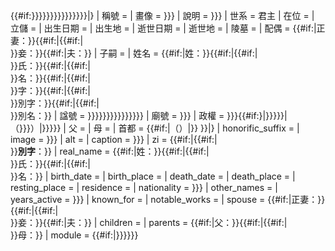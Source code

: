 {{#if:{{{庙号|}}}{{{谥号|{{{諡號|{{{谥號|{{{諡号|{{{謚号|{{{謚號|}}}}}}}}}}}}}}}}}}{{{太子|}}}{{{都城|}}}{{{在位年代|}}}|{{中國宗室信息框
| 名稱 = {{{名称|{{{名稱|}}}}}}
| 稱號 = {{{身份|}}}
| 畫像 = {{{图像|{{{圖像|}}}}}}
| 說明 = {{{图说|{{{圖說|}}}}}}
| 世系 = 君主
| 在位 = {{{在位年代|}}}
| 立儲 = {{{太子|}}}
| 出生日期 = {{{出生日期|}}}
| 出生地 = {{{出生地点|}}}
| 逝世日期 = {{{逝世日期|}}}
| 逝世地 = {{{逝世地点|}}}
| 陵墓 = {{{墓葬|}}}
| 配偶 = {{#if:{{{正妻|}}}|正妻：{{{正妻|}}}}}{{#if:{{{妾|}}}|{{#if:{{{正妻|}}}|<br>}}妾：{{{妾|}}}}}{{#if:{{{夫|}}}|夫：{{{夫|}}}}}
| 子嗣 = {{{子女|}}}
| 姓名 = {{#if:{{{姓|}}}|姓：{{{姓|}}}}}{{#if:{{{氏|}}}|{{#if:{{{姓|}}}|<br>}}氏：{{{氏|}}}}}{{#if:{{{名|}}}|{{#if:{{{姓|}}}{{{氏|}}}|<br>}}名：{{{名|}}}}}{{#if:{{{字|}}}|{{#if:{{{姓|}}}{{{氏|}}}{{{名|}}}|<br>}}字：{{{字|}}}}}{{#if:{{{别字|}}}|{{#if:{{{姓|}}}{{{氏|}}}{{{名|}}}{{{字|}}}|<br>}}別字：{{{别字|}}}}}{{#if:{{{别名|}}}|{{#if:{{{姓|}}}{{{氏|}}}{{{名|}}}{{{字|}}}{{{别字|}}}|<br>}}別名：{{{别名|}}}}}
| 諡號 = {{{谥号|{{{諡號|{{{谥號|{{{諡号|{{{謚号|{{{謚號|}}}}}}}}}}}}}}}}}}
| 廟號 = {{{庙号|{{{廟號|}}}}}}
| 政權 = {{{国家|{{{國家|}}}}}}{{#if:{{both|{{{时代|{{{時代|}}}}}}|{{{国家|{{{國家|}}}}}}}}|（{{{时代|{{{時代|}}}}}}）|{{{时代|{{{時代|}}}}}}}}
| 父 = {{{父|}}}
| 母 = {{{母|}}}
| 首都 = {{{都城|}}}{{#if:{{both|{{{都城|}}}|{{{居所|}}}}}|（{{{居所|}}}）|{{{居所|}}}}}
}}|{{Infobox person
| honorific_prefix    = {{{爵位|}}}
| name                = {{{名称|{{{名稱|}}}}}}
| honorific_suffix    = {{{官位|}}}
| image               = {{{图像|{{{圖像|}}}}}}
| alt                 = {{{image_alt|}}}
| caption             = {{{图说|{{{圖說|}}}}}}
| zi                  = {{{字|}}}{{#if:{{{别字|}}}|{{#if:{{{字|}}}|<br>}}'''別字'''：{{{别字|}}}}}
| real_name           = {{#if:{{{姓|}}}|姓：{{{姓|}}}}}{{#if:{{{氏|}}}|{{#if:{{{姓|}}}|<br>}}氏：{{{氏|}}}}}{{#if:{{{名|}}}|{{#if:{{{姓|}}}{{{氏|}}}|<br>}}名：{{{名|}}}}}
| birth_date          = {{{出生日期|}}}
| birth_place         = {{{出生地点|}}}
| death_date          = {{{逝世日期|}}}
| death_place         = {{{逝世地点|}}}
| resting_place       = {{{墓葬|}}}
| residence           = {{{居所|}}}
| nationality         = {{{国家|{{{國家|}}}}}}
| other_names         = {{{别名|}}}
| years_active        = {{{时代|{{{時代|}}}}}}
| known_for           = {{{身份|}}}
| notable_works       = {{{著作|}}}
| spouse              = {{#if:{{{正妻|}}}|正妻：{{{正妻|}}}}}{{#if:{{{妾|}}}|{{#if:{{{正妻|}}}|<br>}}妾：{{{妾|}}}}}{{#if:{{{夫|}}}|夫：{{{夫|}}}}}
| children            = {{{子女|}}}
| parents             = {{#if:{{{父|}}}|父：{{{父|}}}}}{{#if:{{{母|}}}|{{#if:{{{父|}}}|<br>}}母：{{{母|}}}}}
| module              = {{#if:{{{别称|}}}{{{学派|}}}|{{Infobox
| label1              = 別稱
| data1               = {{{别称|}}}
| label2              = 學派
| data2               = {{{学派|}}}
}}}}}}}}<noinclude>{{doc}}</noinclude>